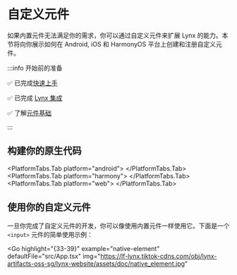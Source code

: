 
# 自定义元件

如果内置元件无法满足你的需求，你可以通过自定义元件来扩展 Lynx 的能力。本节将向你展示如何在 Android, iOS 和 HarmonyOS 平台上创建和注册自定义元件。

:::info 开始前的准备

✅ 已完成[快速上手](/guide/start/quick-start)

✅ 已完成 [Lynx 集成](/guide/start/integrate-with-existing-apps.html)

✅ 了解[元件基础](/guide/ui/elements-components)

:::

## 构建你的原生代码

<PlatformTabs hashKey="platform">
<PlatformTabs.Tab platform="ios">
<CustomComponentLynxIOS />
</PlatformTabs.Tab>

<PlatformTabs.Tab platform="android">
  <CustomComponentLynxAndroid />
</PlatformTabs.Tab>
<PlatformTabs.Tab platform="harmony">
  <CustomComponentLynxHarmony />
</PlatformTabs.Tab>
<PlatformTabs.Tab platform="web">
  <CustomComponentLynxWeb />
</PlatformTabs.Tab>
</PlatformTabs>

## 使用你的自定义元件

一旦你完成了自定义元件的开发，你可以像使用内置元件一样使用它。下面是一个 `<input>` 元件的简单使用示例：

<Go
  highlight="{33-39}"
  example="native-element"
  defaultFile="src/App.tsx"
  img="https://lf-lynx.tiktok-cdns.com/obj/lynx-artifacts-oss-sg/lynx-website/assets/doc/native_element.jpg"
></Go>
